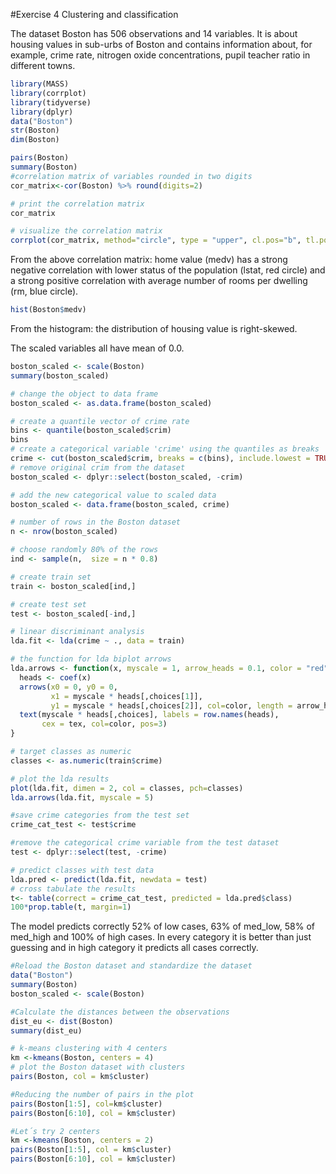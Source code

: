 #Exercise 4 Clustering and classification


The dataset Boston has 506 observations and 14 variables. It is about housing values in sub-urbs of Boston and contains information about, for example, crime rate, nitrogen oxide concentrations, pupil teacher ratio in different towns.
```r
library(MASS)
library(corrplot)
library(tidyverse)
library(dplyr)
data("Boston")
str(Boston)
dim(Boston)
```

```r
pairs(Boston)
summary(Boston)
#correlation matrix of variables rounded in two digits
cor_matrix<-cor(Boston) %>% round(digits=2)

# print the correlation matrix
cor_matrix

# visualize the correlation matrix
corrplot(cor_matrix, method="circle", type = "upper", cl.pos="b", tl.pos="d", tl.cex=0.6)
```
From the above correlation matrix: home value (medv) has a strong negative correlation with lower status of the population (lstat, red circle) and a strong positive correlation with average number of rooms per dwelling (rm, blue circle).
```r
hist(Boston$medv)
```
From the histogram: the distribution of housing value is right-skewed.

The scaled variables all have mean of 0.0.
```r
boston_scaled <- scale(Boston)
summary(boston_scaled)
```
```r
# change the object to data frame
boston_scaled <- as.data.frame(boston_scaled)

# create a quantile vector of crime rate
bins <- quantile(boston_scaled$crim)
bins
# create a categorical variable 'crime' using the quantiles as breaks
crime <- cut(boston_scaled$crim, breaks = c(bins), include.lowest = TRUE, label=c("low", "med_low", "med_high", "high"))
# remove original crim from the dataset
boston_scaled <- dplyr::select(boston_scaled, -crim)

# add the new categorical value to scaled data
boston_scaled <- data.frame(boston_scaled, crime)

# number of rows in the Boston dataset 
n <- nrow(boston_scaled)

# choose randomly 80% of the rows
ind <- sample(n,  size = n * 0.8)

# create train set
train <- boston_scaled[ind,]

# create test set 
test <- boston_scaled[-ind,]
```
```r
# linear discriminant analysis
lda.fit <- lda(crime ~ ., data = train)

# the function for lda biplot arrows
lda.arrows <- function(x, myscale = 1, arrow_heads = 0.1, color = "red", tex = 0.75, choices = c(1,2)){
  heads <- coef(x)
  arrows(x0 = 0, y0 = 0, 
         x1 = myscale * heads[,choices[1]], 
         y1 = myscale * heads[,choices[2]], col=color, length = arrow_heads)
  text(myscale * heads[,choices], labels = row.names(heads), 
       cex = tex, col=color, pos=3)
}

# target classes as numeric
classes <- as.numeric(train$crime)

# plot the lda results
plot(lda.fit, dimen = 2, col = classes, pch=classes)
lda.arrows(lda.fit, myscale = 5)
```
```r
#save crime categories from the test set
crime_cat_test <- test$crime

#remove the categorical crime variable from the test dataset
test <- dplyr::select(test, -crime)

# predict classes with test data
lda.pred <- predict(lda.fit, newdata = test)
# cross tabulate the results
t<- table(correct = crime_cat_test, predicted = lda.pred$class)
100*prop.table(t, margin=1)
```
The model predicts correctly 52% of low cases, 63% of med_low, 58% of med_high and 100% of high cases. In every category it is better than just guessing and in high category it predicts all cases correctly.

```r
#Reload the Boston dataset and standardize the dataset
data("Boston")
summary(Boston)
boston_scaled <- scale(Boston)

#Calculate the distances between the observations
dist_eu <- dist(Boston)
summary(dist_eu)
```
```r
# k-means clustering with 4 centers
km <-kmeans(Boston, centers = 4)
# plot the Boston dataset with clusters
pairs(Boston, col = km$cluster)
```
```r
#Reducing the number of pairs in the plot
pairs(Boston[1:5], col=km$cluster)
pairs(Boston[6:10], col = km$cluster)
```
```r
#Let´s try 2 centers
km <-kmeans(Boston, centers = 2)
pairs(Boston[1:5], col = km$cluster)
pairs(Boston[6:10], col = km$cluster)
```

